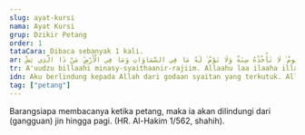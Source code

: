 ```yaml
---
slug: ayat-kursi
nama: Ayat Kursi
grup: Dzikir Petang
order: 1
tataCara: Dibaca sebanyak 1 kali.
ar: أَعُوذُ بِاللَّهِ مِنَ الشَّيْطَانِ الرَّجِيمِ. اللَّهُ لَا إِلَٰهَ إِلَّا هُوَ الْحَيُّ الْقَيُّومُ ۚ لَا تَأْخُذُهُ سِنَةٌ وَلَا نَوْمٌ ۚ لَهُ مَا فِي السَّمَاوَاتِ وَمَا فِي الْأَرْضِ ۗ مَنْ ذَا الَّذِي يَشْfَعُ عِنْدَهُ إِلَّا بِإِذْنِهِ ۚ يَعْلَمُ مَا بَيْنَ أَيْدِيهِمْ وَمَا خَلْfَهُمْ ۖ وَلَا يُحِيطُونَ بِشَيْءٍ مِنْ عِلْمِهِ إِلَّا بِمَا شَاءَ ۚ وَسِعَ كُرْسِيُّهُ السَّمَاوَاتِ وَالْأَرْضَ ۖ وَلَا يَئُودُهُ حِفْظُهُمَا ۚ وَهُوَ الْعَلِيُّ الْعَظِيمُ.
tr: A'uudzu billaahi minasy-syaithaanir-rajiim. Allaahu laa ilaaha illaa huw, al-hayyul-qayyum, laa ta'khudzuhu sinatuw wa laa na'um, lahu maa fis-samaawaati wa maa fil-arḍ, man dzalladzii yasyfa'u 'indahu illaa bi'idznih, ya'lamu maa baina aidiihim wa maa khalfahum, wa laa yuhiituna bisyai'im min 'ilmihii illaa bimaa syaa', wasi'a kursiyyuhus-samaawaati wal-ard, wa laa ya'uduhu hifduhumaa, wa huwal-'aliyyul-'adhiim.
idn: Aku berlindung kepada Allah dari godaan syaitan yang terkutuk. Allah tidak ada Ilah (yang berhak disembah) melainkan Dia Yang Hidup kekal lagi terus menerus mengurus (makhluk-Nya); tidak mengantuk dan tidak tidur. Kepunyaan-Nya apa yang di langit dan di bumi. Siapakah yang dapat memberi syafa'at di sisi Allah tanpa izin-Nya. Allah mengetahui apa-apa yang di hadapan mereka dan di belakang mereka, dan mereka tidak mengetahui apa-apa dari ilmu Allah melainkan apa yang dikehendaki-Nya. Kursi Allah meliputi langit dan bumi. Dan Allah tidak merasa berat memelihara keduanya, dan Allah Maha Tinggi lagi Maha Besar.
tag: ["petang"]
---
```


Barangsiapa membacanya ketika petang, maka ia akan dilindungi dari (gangguan) jin hingga pagi. (HR. Al-Hakim 1/562, shahih).
